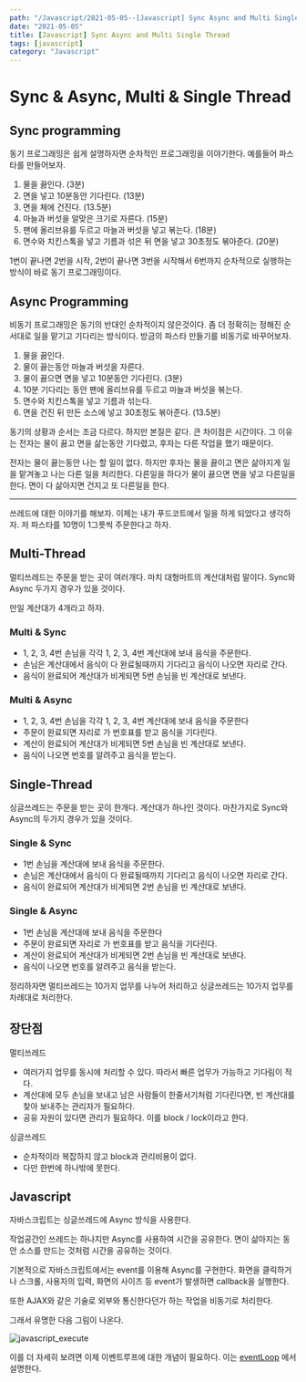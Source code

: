 ---
path: "/Javascript/2021-05-05--[Javascript] Sync Async and Multi Single Thread"
date: "2021-05-05"
title: [Javascript] Sync Async and Multi Single Thread
tags: [javascript]
category: "Javascript"
---

# Sync & Async, Multi & Single Thread

## Sync programming

동기 프로그래밍은 쉽게 설명하자면 순차적인 프로그래밍을 이야기한다. 예를들어 파스타를 만들어보자.

1. 물을 끓인다. (3분)
2. 면을 넣고 10분동안 기다린다. (13분)
3. 면을 체에 건진다. (13.5분)
4. 마늘과 버섯을 알맞은 크기로 자른다. (15분)
5. 팬에 올리브유를 두르고 마늘과 버섯을 넣고 볶는다. (18분)
6. 면수와 치킨스톡을 넣고 기름과 섞은 뒤 면을 넣고 30초정도 볶아준다. (20분)

1번이 끝나면 2번을 시작, 2번이 끝나면 3번을 시작해서 6번까지 순차적으로 실행하는 방식이 바로 동기 프로그래밍이다.

## Async Programming

비동기 프로그래밍은 동기의 반대인 순차적이지 않은것이다. 좀 더 정확히는 정해진 순서대로 일을 맡기고 기다리는 방식이다. 방금의 파스타 만들기를 비동기로 바꾸어보자.

1. 물을 끓인다.
2. 물이 끓는동안 마늘과 버섯을 자른다.
3. 물이 끓으면 면을 넣고 10분동안 기다린다. (3분)
4. 10분 기다리는 동안 팬에 올리브유를 두르고 마늘과 버섯을 볶는다.
5. 면수와 치킨스톡을 넣고 기름과 섞는다.
6. 면을 건진 뒤 만든 소스에 넣고 30초정도 볶아준다. (13.5분)

동기의 상황과 순서는 조금 다르다. 하지만 본질은 같다. 큰 차이점은 시간이다. 그 이유는 전자는 물이 끓고 면을 삶는동안 기다렸고, 후자는 다른 작업을 했기 때문이다.

전자는 물이 끓는동안 나는 할 일이 없다. 하지만 후자는 물을 끓이고 면은 삶아지게 일을 맡겨놓고 나는 다른 일을 처리한다. 다른일을 하다가 물이 끓으면 면을 넣고 다른일을 한다. 면이 다 삶아지면 건지고 또 다른일을 한다.

---

쓰레드에 대한 이야기를 해보자. 이제는 내가 푸드코트에서 일을 하게 되었다고 생각하자. 저 파스타를 10명이 1그릇씩 주문한다고 하자.

## Multi-Thread

멀티쓰레드는 주문을 받는 곳이 여러개다. 마치 대형마트의 계산대처럼 말이다. Sync와 Async 두가지 경우가 있을 것이다.

만일 계산대가 4개라고 하자.

### Multi & Sync

- 1, 2, 3, 4번 손님을 각각 1, 2, 3, 4번 계산대에 보내 음식을 주문한다.
- 손님은 계산대에서 음식이 다 완료될때까지 기다리고 음식이 나오면 자리로 간다.
- 음식이 완료되어 계산대가 비게되면 5번 손님을 빈 계산대로 보낸다.

### Multi & Async

- 1, 2, 3, 4번 손님을 각각 1, 2, 3, 4번 계산대에 보내 음식을 주문한다
- 주문이 완료되면 자리로 가 번호표를 받고 음식을 기다린다.
- 계산이 완료되어 계산대가 비게되면 5번 손님을 빈 계산대로 보낸다.
- 음식이 나오면 번호를 알려주고 음식을 받는다.

## Single-Thread

싱글쓰레드는 주문을 받는 곳이 한개다. 계산대가 하나인 것이다. 마찬가지로 Sync와 Async의 두가지 경우가 있을 것이다.

### Single & Sync

- 1번 손님을 계산대에 보내 음식을 주문한다.
- 손님은 계산대에서 음식이 다 완료될때까지 기다리고 음식이 나오면 자리로 간다.
- 음식이 완료되어 계산대가 비게되면 2번 손님을 빈 계산대로 보낸다.

### Single & Async

- 1번 손님을 계산대에 보내 음식을 주문한다
- 주문이 완료되면 자리로 가 번호표를 받고 음식을 기다린다.
- 계산이 완료되어 계산대가 비게되면 2번 손님을 빈 계산대로 보낸다.
- 음식이 나오면 번호를 알려주고 음식을 받는다.

정리하자면 멀티쓰레드는 10가지 업무를 나누어 처리하고 싱글쓰레드는 10가지 업무를 차례대로 처리한다.

## 장단점

멀티쓰레드

- 여러가지 업무를 동시에 처리할 수 있다. 따라서 빠른 업무가 가능하고 기다림이 적다.
- 계산대에 모두 손님을 보내고 남은 사람들이 한줄서기처럼 기다린다면, 빈 계산대를 찾아 보내주는 관리자가 필요하다.
- 공유 자원이 있다면 관리가 필요하다. 이를 block / lock이라고 한다.

싱글쓰레드

- 순차적이라 복잡하지 않고 block과 관리비용이 없다.
- 다만 한번에 하나밖에 못한다.

## Javascript

자바스크립트는 싱글쓰레드에 Async 방식을 사용한다.

작업공간인 쓰레드는 하나지만 Async를 사용하여 시간을 공유한다. 면이 삶아지는 동안 소스를 만드는 것처럼 시간을 공유하는 것이다.

기본적으로 자바스크립트에서는 event를 이용해 Async를 구현한다. 화면을 클릭하거나 스크롤, 사용자의 입력, 화면의 사이즈 등 event가 발생하면 callback을 실행한다.

또한 AJAX와 같은 기술로 외부와 통신한다던가 하는 작업을 비동기로 처리한다.

그래서 유명한 다음 그림이 나온다.

![javascript_execute](/assets/images/Sync&Async_Multi&Single_Thread_1.jpg)

이를 더 자세히 보려면 이제 이벤트루프에 대한 개념이 필요하다. 이는 [eventLoop](https://github.com/Im-D/Dev-Docs/blob/master/Javascript/EventLoop.md) 에서 설명한다.